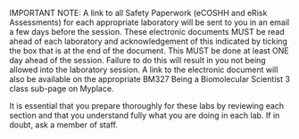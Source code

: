 ::: {.callout-important}

IMPORTANT NOTE: A link to all Safety Paperwork (eCOSHH and eRisk Assessments) for each appropriate laboratory will be sent to you in an email a few days before the session. These electronic documents MUST be read ahead of each laboratory and acknowledgement of this indicated by ticking the box that is at the end of the document. This MUST be done at least ONE day ahead of the session. Failure to do this will result in you not being allowed into the laboratory session. A link to the electronic document will also be available on the appropriate BM327 Being a Biomolecular Scientist 3 class sub-page on Myplace.

It is essential that you prepare thoroughly for these labs by reviewing each section and that you understand fully what you are doing in each lab. If in doubt, ask a member of staff.

:::
